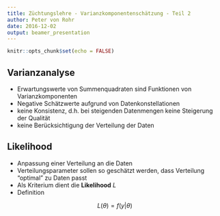```yaml
---
title: Züchtungslehre - Varianzkomponentenschätzung - Teil 2
author: Peter von Rohr
date: 2016-12-02
output: beamer_presentation
---
```


```r
knitr::opts_chunk$set(echo = FALSE)
```

## Varianzanalyse

- Erwartungswerte von Summenquadraten sind Funktionen von Varianzkomponenten
- Negative Schätzwerte aufgrund von Datenkonstellationen
- keine Konsistenz, d.h. bei steigenden Datenmengen keine Steigerung der Qualität
- keine Berücksichtigung der Verteilung der Daten

## Likelihood

- Anpassung einer Verteilung an die Daten
- Verteilungsparameter sollen so geschätzt werden, dass Verteilung "optimal" zu Daten passt
- Als Kriterium dient die __Likelihood__ $L$
- Definition

$$L(\theta) = f(y | \theta)$$
